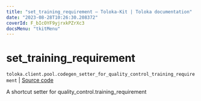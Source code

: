 ```yaml
---
title: "set_training_requirement — Toloka-Kit | Toloka documentation"
date: "2023-08-28T10:26:30.208372"
coverId: F_bIcOYF9yjrxkPZrXc3
docsMenu: "tkitMenu"
---
```


# set_training_requirement

`toloka.client.pool.codegen_setter_for_quality_control_training_requirement` | [Source code](https://github.com/Toloka/toloka-kit/blob/v1.2.1/src/client/pool/__init__.py#L0)

A shortcut setter for quality_control.training_requirement